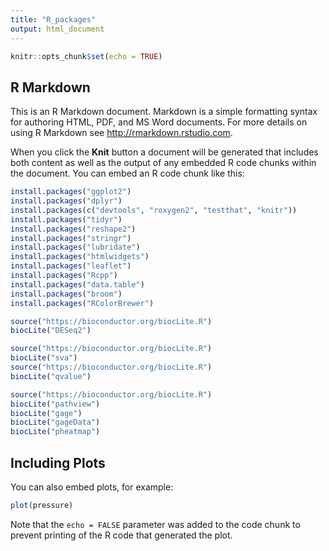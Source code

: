 ```yaml
---
title: "R_packages"
output: html_document
---
```


```r
knitr::opts_chunk$set(echo = TRUE)
```

## R Markdown

This is an R Markdown document. Markdown is a simple formatting syntax for authoring HTML, PDF, and MS Word documents. For more details on using R Markdown see <http://rmarkdown.rstudio.com>.

When you click the **Knit** button a document will be generated that includes both content as well as the output of any embedded R code chunks within the document. You can embed an R code chunk like this:

```r
install.packages("ggplot2")
install.packages("dplyr")
install.packages(c("devtools", "roxygen2", "testthat", "knitr"))
install.packages("tidyr")
install.packages("reshape2")
install.packages("stringr")
install.packages("lubridate")
install.packages("htmlwidgets")
install.packages("leaflet")
install.packages("Rcpp")
install.packages("data.table")
install.packages("broom")
install.packages("RColorBrewer")

source("https://bioconductor.org/biocLite.R")
biocLite("DESeq2")

source("https://bioconductor.org/biocLite.R")
biocLite("sva")
source("https://bioconductor.org/biocLite.R")
biocLite("qvalue")

source("https://bioconductor.org/biocLite.R")
biocLite("pathview")
biocLite("gage")
biocLite("gageData")
biocLite("pheatmap")

```

## Including Plots

You can also embed plots, for example:

```r
plot(pressure)
```

Note that the `echo = FALSE` parameter was added to the code chunk to prevent printing of the R code that generated the plot.
